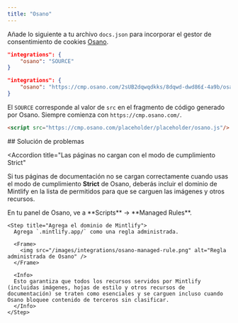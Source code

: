 ```yaml
---
title: "Osano"
---
```


Añade lo siguiente a tu archivo `docs.json` para incorporar el gestor de consentimiento de cookies [Osano](https://www.osano.com/).

<CodeGroup>

```json Integration options in docs.json
"integrations": {
    "osano": "SOURCE"
}
```

```json Example
"integrations": {
    "osano": "https://cmp.osano.com/2sUB2dqwqdkks/8dqwd-dwd86£-4a9b/osano.js"
}
```

</CodeGroup>

El `SOURCE` corresponde al valor de `src` en el fragmento de código generado por Osano. Siempre comienza con `https://cmp.osano.com/`.

```html Code snippet from Osano
<script src="https://cmp.osano.com/placeholder/placeholder/osano.js"/>
```

<div id="troubleshooting">
  ## Solución de problemas
</div>

<Accordion
  title="Las páginas no cargan con el modo de cumplimiento Strict"
>
  Si tus páginas de documentación no se cargan correctamente cuando usas el modo de cumplimiento **Strict** de Osano, deberás incluir el dominio de Mintlify en la lista de permitidos para que se carguen las imágenes y otros recursos.

  <Steps>
    <Step title="Ve a Managed Rules">
      En tu panel de Osano, ve a **Scripts** → **Managed Rules**.
    </Step>

    <Step title="Agrega el dominio de Mintlify">
      Agrega `.mintlify.app/` como una regla administrada.

      <Frame>
        <img src="/images/integrations/osano-managed-rule.png" alt="Regla administrada de Osano" />
      </Frame>

      <Info>
      Esto garantiza que todos los recursos servidos por Mintlify (incluidas imágenes, hojas de estilo y otros recursos de documentación) se traten como esenciales y se carguen incluso cuando Osano bloquee contenido de terceros sin clasificar.
      </Info>
    </Step>
  </Steps>
</Accordion>